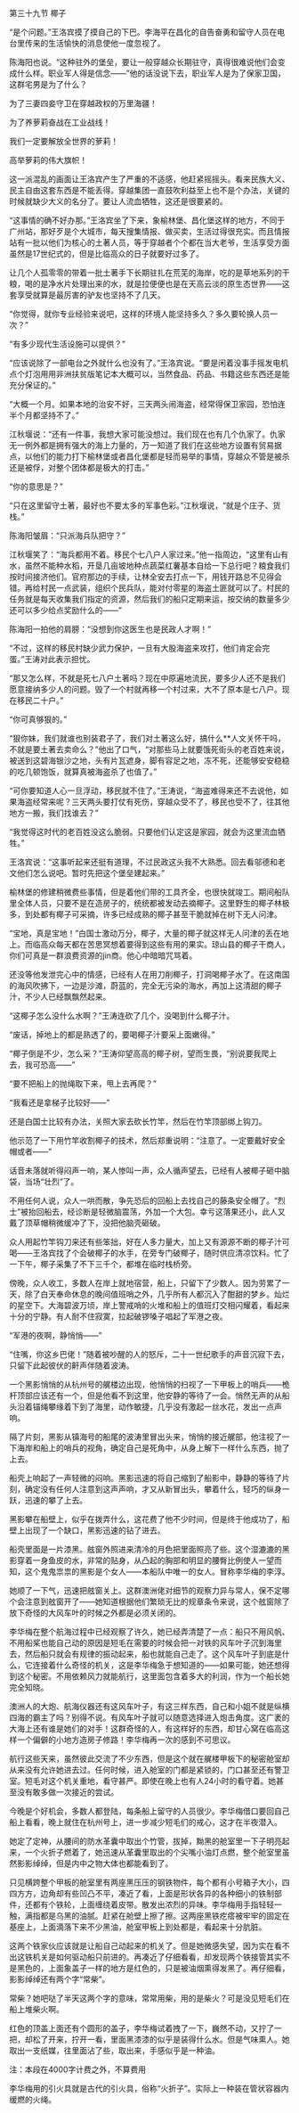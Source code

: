 

第三十九节 椰子

“是个问题。”王洛宾摸了摸自己的下巴。李海平在昌化的自告奋勇和留守人员在电台里传来的生活愉快的消息使他一度忽视了。

陈海阳也说。“这种驻外的堡垒，要让一般穿越众长期驻守，真得很难说他们会变成什么样。职业军人得是信念――”他的话没说下去，职业军人是为了保家卫国，这群宅男是为了什么？

为了三妻四妾守卫在穿越政权的万里海疆！

为了养萝莉奋战在工业战线！

我们一定要解放全世界的萝莉！

高举萝莉的伟大旗帜！

这一派混乱的画面让王洛宾产生了严重的不适感，他赶紧摇摇头。看来民族大义、民主自由这套东西是不能丢得。穿越集团一直鼓吹利益至上也不是个办法，关键的时候就缺少大义的名分了。要让人流血牺牲，这还是很要紧的。

“这事情的确不好办那。”王洛宾坐了下来，象榆林堡、昌化堡这样的地方，不同于广州站，那好歹是个大城市，每天搜集情报、做买卖，生活过得很充实。而且情报站有一批以他们为核心的土著人员，等于穿越者个个都在当大老爷，生活享受方面虽然是17世纪式的，但是比临高众的日子就要好过多了。

让几个人孤零零的带着一批土著手下长期驻扎在荒芜的海岸，吃的是草地系列的干粮，喝的是净水片处理出来的水，就是拉便便也是在天高云淡的原生态世界――这套享受就算是最厉害的驴友也坚持不了几天。

“你觉得，就你专业经验来说吧，这样的环境人能坚持多久？多久要轮换人员一次？”

“有多少现代生活设施可以提供？”

“应该说除了一部电台之外就什么也没有了。”王洛宾说。“要是闲着没事手摇发电机点个灯泡用用非洲扶贫版笔记本大概可以，当然食品、药品、书籍这些东西还是能充分保证的。”

“大概一个月。如果本地的治安不好，三天两头闹海盗，经常得保卫家园，恐怕连半个月都坚持不了。”

江秋堰说：“还有一件事，我想大家可能没想过。我们现在也有几个仇家了。仇家无一例外都是拥有强大的海上力量的，万一知道了我们在这些地方设置有贸易据点，以他们的能力打下榆林堡或者昌化堡都是轻而易举的事情，穿越众不管是被杀还是被俘，对整个团体都是极大的打击。”

“你的意思是？”

“只在这里留守土著，最好也不要太多的军事色彩。”江秋堰说，“就是个庄子、货栈。”

陈海阳皱眉：“只派海兵队把守？”

江秋堰笑了：“海兵都用不着。移民个七八户人家过来。”他一指周边，“这里有山有水，虽然不能种水稻，开垦几亩坡地种点蔬菜红薯基本自给一下总行吧？粮食我们按时间接济他们。官府那边的手续，让林全安去打点一下，用钱开路总不见得会错。再给村民一点武装，组织个民兵队，能对付零星的海盗土匪就可以了。村民的任务就是每天收集我们指定的资源，然后我们的船只定期来运，按交纳的数量多少还可以多少给点奖励什么的――”

陈海阳一拍他的肩膀：“没想到你这医生也是民政人才啊！”

“不过，这样的移民村缺少武力保护，一旦有大股海盗来攻打，他们肯定会完蛋。”王涛对此表示担忧。

“那又怎么样，不就是死七八户土著吗？现在中原遍地流民，要多少人还不是我们愿意接纳多少人的问题。毁了一个村就再移一个村过来，大不了原本是七八户。现在移民二十户。”

“你可真够狠的。”

“狠你妹，我们就谁也别装君子了，我们对土著这么好，搞什么**人文关怀干吗，不就是要土著去卖命么？”他出了口气，“对那些马上就要饿死街头的老百姓来说，被送到这碧海银沙之地，头有片瓦遮身，脚有容足之地，冻不死，还能够安安稳稳的吃几顿饱饭，就算真被海盗杀了也值了。”

“可你要知道人心一旦浮动，移民就不住了。”王涛说，“海盗难得来还不去说他，如果海盗经常来呢？三天两头要打仗有死伤，穿越众受不了，移民也受不了，往其他地方一搬，我们找谁去？”

“我觉得这时代的老百姓没这么脆弱。只要他们认定这是家园，就会为这里流血牺牲。”

王洛宾说：“这事听起来还挺有道理，不过民政这头我不大熟悉。回去看邬德和老文他们怎么说吧。暂时先把这个堡垒建起来。”

榆林堡的修建稍微费些事情，但是着他们带的工具齐全，也很快就竣工。期间船队里全体人员，只要不是在造房子的，统统都被发动去摘椰子。这里野生的椰子林极多，到处都有椰子可采摘，许多已经成熟的椰子甚至干脆就掉在树下无人问津。

“宝地，真是宝地！”白国士激动万分，椰子，大量的椰子就这样无人问津的丢在地上。而临高众每天都在苦思冥想着要得到这些有用的果实。琼山县的椰子干商人，你们可真是一群浪费资源的jin商。他心中暗暗咒骂着。

还没等他发泄完心中的情感，已经有人在用刀削椰子，打洞喝椰子水了。在这南国的海风吹拂下，一边是沙滩，蔚蓝的，完全无污染的海水，再加上这清甜的椰子汁，不少人已经飘飘然起来。

“这椰子怎么没什么水啊？”王涛连砍了几个，没喝到什么椰子汁。

“废话，掉地上的都是熟透了的，要喝椰子汁要采上面嫩得。”

“椰子倒是不少，怎么采？”王涛仰望高高的椰子树，望而生畏，“别说要我爬上去，我可恐高――”

“要不把船上的抛绳取下来，甩上去再爬？”

“我看还是拿梯子比较好――”

还是白国士比较有办法，关照大家去砍长竹竿，然后在竹竿顶部绑上钩刀。

他示范了一下用竹竿收割椰子的技术，然后郑重说明：“注意了。一定要戴好安全帽或者――”

话音未落就听得闷声一响，某人惨叫一声，众人循声望去，已经有人被椰子砸中脑袋，当场“壮烈”了。

不用任何人说，众人一哄而散，争先恐后的回船上去找自己的藤条安全帽了。“烈士”被抬回船去，经诊断是轻微脑震荡，外加一个大包。幸亏这落果还小，此人又戴了顶草帽稍微缓冲了下，没把他脑壳砸破。

众人用起竹竿钩刀来还有些笨拙，好在人多力量大，加上又有源源不断的椰子汁可喝――王洛宾找了个会破椰子的水手，在旁专门破椰子，随时供应清凉饮料。忙了一下午，椰子采集了不下三千个，都堆在临时栈桥旁。

傍晚，众人收工，多数人在岸上就地宿营，船上，只留下了少数人。因为劳累了一天，除了白天奉命休息的晚间值班哨之外，几乎所有人都沉入了酣甜的梦乡。灿烂的星空下。大海碧波万顷，岸上警戒哨的火堆和船上的值班灯交相闪耀着，看起来十分的宁静。有人耐不住寂寞，拉起破锣嗓子唱起了军港之夜。

“军港的夜啊，静悄悄――”

“住嘴，你这乡巴佬！”随着被吵醒的人的怒斥，二十一世纪歌手的声音沉寂下去，只留下此起彼伏的鼾声伴随着波涛。

一个黑影悄悄的从杭州号的艉楼边出现，他悄悄的扫视了一下甲板上的哨兵――桅杆顶部应该还有一个，但是他看不到这里，他安静的等待了一会。悄然无声的从船头沿着锚绳攀缘着下到了海里，动作敏捷，几乎没有激起一丝水花，发出一点声响。

隔了片刻，黑影从镇海号的船尾的波涛里冒出头来，悄悄的接近艉部，他注视了一下海岸和船上的哨兵的视角，确定自己是死角中，从身上解下一样什么东西，抛了上去。

船壳上响起了一声轻微的闷响。黑影迅速的将自己缩到了船影中，静静的等待了片刻，确定没有任何人注意到这声声响，才又从新冒出头，攀着什么，轻巧的纵身一跃，迅速的攀了上去。

黑影攀在船壁上，似乎在拨弄什么，这花费了他不少时间，但是终于他成功了，船壁上出现了一个缺口，黑影迅速的钻了进去。

船壳里面是一片漆黑。舷窗外照进来清冷的月色把里面照亮了些。这个湿漉漉的黑影穿着一身鱼皮的水，非常的贴身，从凸起的胸部和明显的腰臀比例使人一望而知，这个鬼鬼祟祟的黑影是个女人――本船队中唯一的女人。冒称李华梅的李淳。

她顺了一下气，迅速把舷窗关上。这群澳洲佬对细节的观察力异与常人，保不定哪个会注意到舷窗开了――她知道根据他们繁琐无比的规章条令来说，这个舷窗除了放下奇怪的大风车叶的时候之外都是必须关闭的。

李华梅在整个航海过程中已经观察了许久，她已经弄清楚了一点：船只不用风帆、不用船桨也能自己动的原因是短毛在需要的时候会把一对铁的风车叶子沉到海里去，然后船只就会有规律的振动起来，船也就能自己走了。这个风车叶子到底是什么，它连接着什么奇怪的机关，这是李华梅急于想知道的――如果可能，她还想得到这个秘密。不用依赖风力就能航行，这里面包含着多大的利润，作为一个船长她完全知晓。

澳洲人的大炮、航海仪器还有这风车叶子，有这三样东西，自己和小姐不就是纵横四海的霸主了吗？别得不说。有风车叶子就可以随意选择进入炮击角度。这广袤的大海上还有谁是她们的对手！这群奇怪的人，有这样好的东西，却甘心窝在临高这样一个偏僻的小地方造房子修路！李华梅再一次的感到不可思议。

航行这些天来，虽然彼此交流了不少东西，但是这个就在艉楼甲板下的秘密舱室却从来没有允许她进去过。任何时候，进入舱室的门都是紧锁的，门口甚至还有警卫室。短毛对这个机关重地，看守甚严。即使在晚上也有人24小时的看守着。她甚至没有敢多做一次接近的尝试。

今晚是个好机会，多数人都登陆，每条船上留守的人员很少。李华梅借口要回自己船上看看，晚上就住在杭州号上，进一步减少短毛们的戒心，这才在半夜潜入。

她定了定神，从腰间的防水革囊中取出个竹管，拔掉，黝黑的舱室里一下子明亮起来，一个火折子燃着了，她迅速从革囊里取出的个尖嘴小油灯点燃，整个舱室里虽然影影绰绰，但是内中之物大体也都能看到了。

只见横跨整个甲板的舱室里有两座黑压压的钢铁物件，每个都有小号箱子大小，四四方方，边角却有些凹凸不平，凑近了看，上面是形状各异的各种细小的铁制部件，还都有个铁轮，上面缠绕着皮带。散发出浓烈的异味。李华梅用手指轻轻一触，满指都是乌黑的油腻。赶紧在舱壁上擦了擦。这两座黑铁疙瘩被牢牢的固定在基座上，上面滴落下来不少黑油，舱室甲板上到处都是，看起来十分肮脏。

这两个铁家伙应该就是让船自己动起来的机关了。但是她微感失望，因为实在看不出这铁机关是如何驱动船只前进的。再凑近了仔细看看，却发现两个铁接管其实不是黑色的，上面象盖子一样的地方是红色的，只是被油烟熏得发黑了。再仔细看，影影绰绰还有两个字“常柴”。

常柴？她吧哒了半天这两个字的意味，常常用柴，用的是柴火？可是没见短毛们在船上堆柴火啊。

红色的顶盖上面还有个圆形的盖子，李华梅试着拽了一下，巍然不动，又拧了一把，却松了开来，拧开一看，里面黑漆漆的似乎是装得什么水。但是气味熏人。她取出一支纸媒，往里面沾了些，取出来，手感似乎是一种油。

注：本段在4000字计费之外，不算费用

李华梅用的引火具就是古代的引火具，俗称“火折子”。实际上一种装在管状容器内缓燃的火绳。

